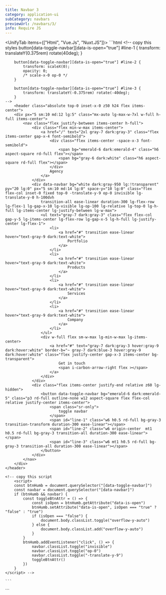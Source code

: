 ```yaml
---
title: Navbar 3
category: application-ui
subCategory: navbars
previewUrl: /navbars/3/
info: Require JS
---
```


<UnifyTab items={["Html", "Vue.Js", "Nuxt.JS"]}>
  <TabItem>
    ```html
    <!-- copy this styles
        button[data-toggle-navbar][data-is-open="true"] #line-1 {
            transform: translateY(0.375rem) rotate(40deg);
        }

        button[data-toggle-navbar][data-is-open="true"] #line-2 {
            transform: scaleX(0);
            opacity: 0;
            /* scale-x-0 op-0 */
        }

        button[data-toggle-navbar][data-is-open="true"] #line-3 {
            transform: translateY(-0.375rem) rotate(-40deg);
        }
    -->
        <header class="absolute top-0 inset-x-0 z50 h24 flex items-center">
        <div px="5 sm:10 md:12 lg:5" class="mx-auto lg-max-w-7xl w-full h-full items-center">
            <nav class="flex justify-between items-center h-full">
                <div class="flex min-w-max items-center">
                    <a href="/" text="2xl gray-7 dark:gray-3" class="flex items-center gap-x-4 font-semibold">
                        <div class="flex items-center -space-x-3 font-semibold">
                            <span bg="emerald-6 dark:emerald-4" class="h6 aspect-square rd-full flex"></span>
                            <span bg="gray-6 dark:white" class="h6 aspect-square rd-full flex"></span>
                        </div>
                        Agency
                    </a>
                </div>
                <div data-navbar bg="white dark:gray-950 lg:!transparent" py="20 lg:0" px="5 sm:10 md:14 lg:0" space-y="10 lg:0" class="flex flex-col inset-0 fixed top-0 -translate-y-9 op-0 invisible lg-translate-y-0 h-100dvh
                    transition-all ease-linear duration-300 lg-flex-row lg-flex-1 lg-gap-x-10 lg-visible lg-op-100 lg-relative lg-top-0 lg-h-full lg-items-center lg-justify-between lg-w-max">
                    <ul text="gray-7 dark:gray-3" class="flex flex-col gap-y-5 lg-items-center lg-flex-row lg-gap-x-5 lg-h-full lg-justify-center lg-flex-1">
                        <li>
                            <a href="#" transition ease-linear hover="text-gray-9 dark:text-white">
                                Portfolio
                            </a>
                        </li>
                        <li>
                            <a href="#" transition ease-linear hover="text-gray-9 dark:text-white">
                                Products
                            </a>
                        </li>
                        <li>
                            <a href="#" transition ease-linear hover="text-gray-9 dark:text-white">
                                Services
                            </a>
                        </li>
                        <li>
                            <a href="#" transition ease-linear hover="text-gray-9 dark:text-white">
                                Company
                            </a>
                        </li>
                    </ul>
                    <div w-full flex sm-w-max lg-min-w-max lg-items-center>
                        <a href="#" text="gray-7 dark:gray-3 hover:gray-9 dark:hover:white" border-b="~ gray-7 dark:blue-3 hover:gray-9 dark:hover:white" class="flex justify-center gap-x-3 items-center bg-transparent">
                            Get in touch
                            <span i-carbon-arrow-right flex ></span>
                        </a>
                    </div>
                </div>
                <div class="flex items-center justify-end relative z60 lg-hidden">
                    <button data-toggle-navbar bg="emerald-6 dark:emerald-5" class="p3 rd-full outline-none w12 aspect-square flex flex-col relative justify-center items-center">
                        <span class="sr-only">
                            toggle navbar
                        </span>
                        <span id="line-1" class="w6 h0.5 rd-full bg-gray-3 transition-transform duration-300 ease-linear"></span>
                        <span id="line-2" class="w6 origin-center  mt1 h0.5 rd-full bg-gray-3 transition-all duration-300 ease-linear"></span>
                        <span id="line-3" class="w6 mt1 h0.5 rd-full bg-gray-3 transition-all duration-300 ease-linear"></span>
                    </button>
                </div>
            </nav>
        </div>
    </header>

    <!-- copy this script 
        <script>
        const btnHumb = document.querySelector("[data-toggle-navbar]")
        const navbar = document.querySelector("[data-navbar]")
        if (btnHumb && navbar) {
            const toggleBtnAttr = () => {
                const isOpen = btnHumb.getAttribute("data-is-open")
                btnHumb.setAttribute("data-is-open", isOpen === "true" ? "false" : "true")
                if (isOpen === "false") {
                    document.body.classList.toggle("overflow-y-auto")
                } else {
                    document.body.classList.add("overflow-y-auto")
                }
            }
            btnHumb.addEventListener("click", () => {
                navbar.classList.toggle("invisible")
                navbar.classList.toggle("op-0")
                navbar.classList.toggle("-translate-y-9")
                toggleBtnAttr()
            })
        }
    </script> -->
    
    ```
  </TabItem>

  <TabItem>
    ```
    <script setup>
        import { ref } from 'vue'

        const navIsOpen = ref(false)

        const navItems = [
            {
                id:1,
                text:"Portfolio",
                href:"/",
            },
            {
                id:2,
                text:"Products",
                href:"#",
            },
            {
                id:3,
                text:"Services",
                href:"#",
            },
            {
                id:4,
                text:"Company",
                href:"#",
            }
        ]

        function toggleNavbar(){
            navIsOpen.value = !navIsOpen.value
            document.body.classList.toggle("overflow-y-auto")
        }
    </script>
    <template>
            <header class="absolute top-0 inset-x-0 z50 h24 flex items-center">
            <div px="5 sm:10 md:12 lg:5" class="mx-auto lg-max-w-7xl w-full h-full items-center">
                <nav class="flex justify-between items-center h-full">
                    <div class="flex min-w-max items-center">
                        <a href="/" un-text="2xl gray-7 dark:gray-3" class="flex items-center gap-x-4 font-semibold">
                            <div class="flex items-center -space-x-3 font-semibold">
                                <span bg="emerald-6 dark:emerald-4" class="h6 aspect-square rd-full flex"></span>
                                <span bg="gray-6 dark:white" class="h6 aspect-square rd-full flex"></span>
                            </div>
                            Agency
                        </a>
                    </div>
                    <div un-bg="white dark:gray-950 lg:!transparent" un-py="20 lg:0" un-px="5 sm:10 md:14 lg:0" space-y="10 lg:0" class="flex flex-col inset-0 fixed top-0 h-100dvh
                        transition-all ease-linear duration-300 lg-flex-row lg-flex-1 lg-gap-x-10 lg-relative lg-top-0 lg-h-full lg-items-center lg-justify-between lg-w-max"
                        :class="navIsOpen ? 'translate-y-0 op-100 visible' : '-translate-y-9 op-0 invisible lg-visible lg-op-100 lg-translate-y-0'">
                        <ul text="gray-7 dark:gray-3" class="flex flex-col gap-y-5 lg-items-center lg-flex-row lg-gap-x-5 lg-h-full lg-justify-center lg-flex-1">
                            <li v-for="navItem in navItems" :key="navItem.id">
                                <a :href="navItem.href" transition ease-linear hover="text-gray-9 dark:text-white">
                                    {{navItem.text}}
                                </a>
                            </li>
                            
                        </ul>
                        <div w-full flex sm-w-max lg-min-w-max lg-items-center>
                            <a href="#" un-text="gray-7 dark:gray-3 hover:gray-9 dark:hover:white" border-b="~ gray-7 dark:blue-3 hover:gray-9 dark:hover:white" class="flex justify-center gap-x-3 items-center bg-transparent">
                                Get in touch
                                <span i-carbon-arrow-right flex ></span>
                            </a>
                        </div>
                    </div>
                    <div class="flex items-center justify-end relative z60 lg-hidden">
                        <button aria-label="toggle navbar" @click="toggleNavbar()" un-bg="emerald-6 dark:emerald-5" class="p3 rd-full outline-none w12 aspect-square flex flex-col relative justify-center items-center">
                            <span class="w6 h0.5 rd-full bg-gray-3 transition-transform duration-300 ease-linear" :class="navIsOpen ? 'translate-y-1.5 rotate-40':''"></span>
                            <span class="w6 origin-center  mt1 h0.5 rd-full bg-gray-3 transition-all duration-300 ease-linear" :class="navIsOpen ? 'scale-0 op-0':''"></span>
                            <span class="w6 mt1 h0.5 rd-full bg-gray-3 transition-all duration-300 ease-linear" :class="navIsOpen ? '-translate-y-1.5 -rotate-40':''"></span>
                        </button>
                    </div>
                </nav>
            </div>
        </header>
    </template>
    ```
  </TabItem> 

  <TabItem>
    ```
    <script setup>
        const navIsOpen = useState('navIsOpen', ()=>false)

        const navItems = [
            {
                id:1,
                text:"Portfolio",
                href:"/",
            },
            {
                id:2,
                text:"Products",
                href:"#",
            },
            {
                id:3,
                text:"Services",
                href:"#",
            },
            {
                id:4,
                text:"Company",
                href:"#",
            }
        ]

        function toggleNavbar(){
            navIsOpen.value = !navIsOpen.value
            document.body.classList.toggle("overflow-y-auto")
        }
    </script>
    <template>
            <header class="absolute top-0 inset-x-0 z50 h24 flex items-center">
            <div px="5 sm:10 md:12 lg:5" class="mx-auto lg-max-w-7xl w-full h-full items-center">
                <nav class="flex justify-between items-center h-full">
                    <div class="flex min-w-max items-center">
                        <nuxt-link to="/" un-text="2xl gray-7 dark:gray-3" class="flex items-center gap-x-4 font-semibold">
                            <div class="flex items-center -space-x-3 font-semibold">
                                <span bg="emerald-6 dark:emerald-4" class="h6 aspect-square rd-full flex"></span>
                                <span bg="gray-6 dark:white" class="h6 aspect-square rd-full flex"></span>
                            </div>
                            Agency
                        </nuxt-link>
                    </div>
                    <div un-bg="white dark:gray-950 lg:!transparent" un-py="20 lg:0" un-px="5 sm:10 md:14 lg:0" space-y="10 lg:0" class="flex flex-col inset-0 fixed top-0 h-100dvh
                        transition-all ease-linear duration-300 lg-flex-row lg-flex-1 lg-gap-x-10 lg-relative lg-top-0 lg-h-full lg-items-center lg-justify-between lg-w-max"
                        :class="navIsOpen ? 'translate-y-0 op-100 visible' : '-translate-y-9 op-0 invisible lg-visible lg-op-100 lg-translate-y-0'">
                        <ul text="gray-7 dark:gray-3" class="flex flex-col gap-y-5 lg-items-center lg-flex-row lg-gap-x-5 lg-h-full lg-justify-center lg-flex-1">
                            <li v-for="navItem in navItems" :key="navItem.id">
                                <nuxt-link :to="navItem.href" transition ease-linear hover="text-gray-9 dark:text-white">
                                    {{navItem.text}}
                                </nuxt-link>
                            </li>
                            
                        </ul>
                        <div w-full flex sm-w-max lg-min-w-max lg-items-center>
                            <nuxt-link to="#" un-text="gray-7 dark:gray-3 hover:gray-9 dark:hover:white" border-b="~ gray-7 dark:blue-3 hover:gray-9 dark:hover:white" class="flex justify-center gap-x-3 items-center bg-transparent">
                                Get in touch
                                <span i-carbon-arrow-right flex ></span>
                            </nuxt-link>
                        </div>
                    </div>
                    <div class="flex items-center justify-end relative z60 lg-hidden">
                        <button aria-label="toggle navbar" @click="toggleNavbar()" un-bg="emerald-6 dark:emerald-5" class="p3 rd-full outline-none w12 aspect-square flex flex-col relative justify-center items-center">
                            <span class="w6 h0.5 rd-full bg-gray-3 transition-transform duration-300 ease-linear" :class="navIsOpen ? 'translate-y-1.5 rotate-40':''"></span>
                            <span class="w6 origin-center  mt1 h0.5 rd-full bg-gray-3 transition-all duration-300 ease-linear" :class="navIsOpen ? 'scale-0 op-0':''"></span>
                            <span class="w6 mt1 h0.5 rd-full bg-gray-3 transition-all duration-300 ease-linear" :class="navIsOpen ? '-translate-y-1.5 -rotate-40':''"></span>
                        </button>
                    </div>
                </nav>
            </div>
        </header>
    </template>
    ```
  </TabItem>
</UnifyTab>